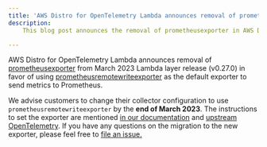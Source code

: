 ```yaml
---
title: 'AWS Distro for OpenTelemetry Lambda announces removal of prometheusexporter from March 2023 release'
description:
    This blog post announces the removal of prometheusexporter in AWS Distro for OpenTelemetry Lambda.

---
```



<SectionSeparator />

AWS Distro for OpenTelemetry Lambda announces removal of [prometheusexporter](https://github.com/open-telemetry/opentelemetry-collector-contrib/tree/main/exporter/prometheusexporter) from March 2023 Lambda layer release (v0.27.0) in favor of using [prometheusremotewriteexporter](https://github.com/open-telemetry/opentelemetry-collector-contrib/blob/main/exporter/prometheusremotewriteexporter/README.md) as the default exporter to send metrics to Prometheus.

<SectionSeparator />

We advise customers to change their collector configuration to use `prometheusremotewriteexporter` by the **end of March 2023**. The instructions to set the exporter are mentioned [in our documentation](https://aws-otel.github.io/docs/getting-started/advanced-prometheus-remote-write-configurations#prometheus-remote-write-exporter-configurations) and [upstream OpenTelemetry](https://github.com/open-telemetry/opentelemetry-collector-contrib/blob/main/exporter/prometheusremotewriteexporter/README.md#getting-started). If you have any questions on the migration to the new exporter, please feel free to [file an issue.](https://github.com/aws-observability/aws-otel-lambda/issues)
